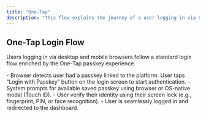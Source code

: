 ```yaml
---
title: "One-Tap"
description: "This flow explains the journey of a user logging in via One-Tap passkey button."
---
```



## One-Tap Login Flow

Users logging in via desktop and mobile browsers follow a standard login flow enriched by the One-Tap passkey experience.

<Tabs>
  <Tab title="macOS">
    <ToolingFrame 
        imageURL="/images/authentication-flow/web-app/desktop/one-tap-macos.png"
        caption="macOS one-tap passkey flow"
        imageName="one-tap-macos.png"
    />
  </Tab>

<Tab title="Windows">
    <ToolingFrame
        imageURL="/images/authentication-flow/web-app/desktop/one-tap-windows.png"
        caption="Windows one-tap passkey flow"
        imageName="one-tap-windows.png"
    />
</Tab>

<Tab title="iOS">
    <ToolingFrame
        imageURL="/images/authentication-flow/web-app/mobile/one-tap-ios.png"
        caption="iOS one-tap passkey flow"
        imageName="one-tap-ios.png"
    />
</Tab>

  <Tab title="Android">
    <ToolingFrame 
        imageURL="/images/authentication-flow/web-app/mobile/one-tap-android.png"
        caption="Android one-tap passkey flow"
        imageName="one-tap-android.png"
    />
  </Tab>
</Tabs>

<Steps>
    <Step title="Users Login via One-Tap">
        - Browser detects user had a passkey linked to the platform. User taps “Login with Passkey” button on the login screen to start authentication.
    </Step>
    <Step title="Automatic OS-native biometric modal appears">
        - System prompts for available saved passkey using browser or OS-native modal (Touch ID).
        - User verify their identity using their screen lock (e.g., fingerprint, PIN, or face recognition).
    </Step>
    <Step title="Access granted">
        - User is seamlessly logged in and redirected to the dashboard.
    </Step>

</Steps>
